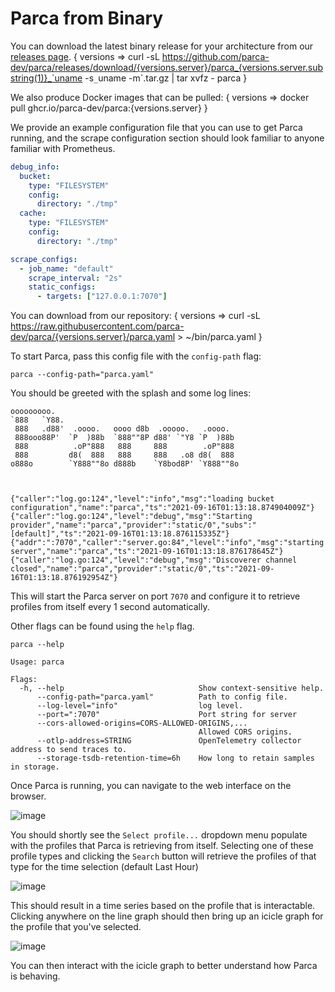 # Parca from Binary


You can download the latest binary release for your architecture from our [releases page](https://github.com/parca-dev/parca/releases).
<WithVersions language="bash">
  { versions =>
    <CodeBlock className="language-bash">
      curl -sL https://github.com/parca-dev/parca/releases/download/{versions.server}/parca_{versions.server.substring(1)}_`uname -s`_`uname -m`.tar.gz | tar xvfz - parca
    </CodeBlock>
  }
</WithVersions>

We also produce Docker images that can be pulled:
<WithVersions language="bash">
  { versions =>
    <CodeBlock className="language-bash">
      docker pull ghcr.io/parca-dev/parca:{versions.server}
    </CodeBlock>
  }
</WithVersions>

We provide an example configuration file that you can use to get Parca running, and the scrape configuration section should look familiar to anyone familiar with Prometheus.

```yaml
debug_info:
  bucket:
    type: "FILESYSTEM"
    config:
      directory: "./tmp"
  cache:
    type: "FILESYSTEM"
    config:
      directory: "./tmp"

scrape_configs:
  - job_name: "default"
    scrape_interval: "2s"
    static_configs:
      - targets: ["127.0.0.1:7070"]
```

You can download from our repository:
<WithVersions language="bash">
  { versions =>
    <CodeBlock className="language-bash">
      curl -sL https://raw.githubusercontent.com/parca-dev/parca/{versions.server}/parca.yaml > ~/bin/parca.yaml
    </CodeBlock>
  }
</WithVersions>

To start Parca, pass this config file with the `config-path` flag:

```shell
parca --config-path="parca.yaml"
```

You should be greeted with the splash and some log lines:

```shell
ooooooooo.
`888   `Y88.
 888   .d88'  .oooo.   oooo d8b  .ooooo.   .oooo.
 888ooo88P'  `P  )88b  `888""8P d88' `"Y8 `P  )88b
 888          .oP"888   888     888        .oP"888
 888         d8(  888   888     888   .o8 d8(  888
o888o        `Y888""8o d888b    `Y8bod8P' `Y888""8o



{"caller":"log.go:124","level":"info","msg":"loading bucket configuration","name":"parca","ts":"2021-09-16T01:13:18.874904009Z"}
{"caller":"log.go:124","level":"debug","msg":"Starting provider","name":"parca","provider":"static/0","subs":"[default]","ts":"2021-09-16T01:13:18.876115335Z"}
{"addr":":7070","caller":"server.go:84","level":"info","msg":"starting server","name":"parca","ts":"2021-09-16T01:13:18.876178645Z"}
{"caller":"log.go:124","level":"debug","msg":"Discoverer channel closed","name":"parca","provider":"static/0","ts":"2021-09-16T01:13:18.876192954Z"}
```

This will start the Parca server on port `7070` and configure it to retrieve profiles from itself every 1 second automatically.

Other flags can be found using the `help` flag.

```shell
parca --help

Usage: parca

Flags:
  -h, --help                              Show context-sensitive help.
      --config-path="parca.yaml"          Path to config file.
      --log-level="info"                  log level.
      --port=":7070"                      Port string for server
      --cors-allowed-origins=CORS-ALLOWED-ORIGINS,...
                                          Allowed CORS origins.
      --otlp-address=STRING               OpenTelemetry collector address to send traces to.
      --storage-tsdb-retention-time=6h    How long to retain samples in storage.
```

Once Parca is running, you can navigate to the web interface on the browser.

<BrowserWindow>

![image](https://user-images.githubusercontent.com/8681572/133893063-8cc9fc8a-4d55-431d-80fc-6a2fe8de7019.png)

</BrowserWindow>

You should shortly see the `Select profile...` dropdown menu populate with the profiles that Parca is retrieving from itself.
Selecting one of these profile types and clicking the `Search` button will retrieve the profiles of that type for the time selection (default Last Hour)

<BrowserWindow>

![image](https://user-images.githubusercontent.com/8681572/133893237-f069a552-e928-4065-80db-603fb5f85e6a.png)

</BrowserWindow>

This should result in a time series based on the profile that is interactable. Clicking anywhere on the line graph should then bring up an icicle graph for the profile that you've selected.

<BrowserWindow>

![image](https://user-images.githubusercontent.com/8681572/133893258-96fdbc0a-8036-4d89-bb4c-578fb131c8e0.png)

</BrowserWindow>

You can then interact with the icicle graph to better understand how Parca is behaving.
